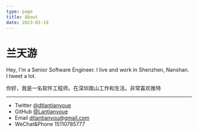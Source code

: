 ```yaml
---
type: page
title: About
date: 2023-03-19
---
```


# 兰天游

Hey, I'm a Senior Software Engineer. I live and work in Shenzhen, Nanshan. I tweet a lot.

你好，我是一名软件工程师。在深圳南山工作和生活。非常喜欢推特

---

- Twitter [@dtlantianyoue](https://twitter.com/dtlantianyou)
- GitHub [@Lantianyoue](https://github.com/Lantianyou)
- Email dtlantianyou@gmail.com
- WeChat&Phone 15110785777